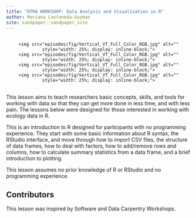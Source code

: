 ```yaml
---
title: "DTRA WORKSHOP: Data Analysis and Visualization in R"
author: Mariana Castaneda-Guzman
site: sandpaper::sandpaper_site
---
```


<p></p>

<div style="text-align: center; margin-top: 30px; margin-bottom: 30px;">
    <img src="episodes/fig/Vertical_VT_Full_Color_RGB.jpg" alt="" style="width: 25%; display: inline-block;">
    <img src="episodes/fig/Vertical_VT_Full_Color_RGB.jpg" alt="" style="width: 25%; display: inline-block;">
    <img src="episodes/fig/Vertical_VT_Full_Color_RGB.jpg" alt="" style="width: 25%; display: inline-block;">
    <img src="episodes/fig/Vertical_VT_Full_Color_RGB.jpg" alt="" style="width: 25%; display: inline-block;">
</div>

<p></p>

This lesson aims to teach researchers basic concepts, skills,
and tools for working with data so that they can get more done in less
time, and with less pain. The lessons below were designed for those interested
in working with ecology data in R.

This is an introduction to R designed for participants with no programming
experience. They start with some basic information about R syntax, the RStudio 
interface, and move through how to import CSV files, the structure of data frames, 
how to deal with factors, how to add/remove rows and columns, how to calculate 
summary statistics from a data frame, and a brief introduction to plotting. 

This lesson assumes no prior knowledge of R or RStudio and no programming
experience.

## Contributors

This lesson was inspired by Software and Data Carpentry Workshops.


